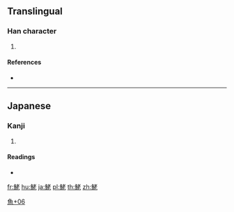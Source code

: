 {{character info/new}}
==Translingual==

===Han character===
{{Han char|rn=195|rad=魚|as=06|sn=17|four=|canj=NFJKP}}

# {{defn|Han|sort=魚06}}

====References====
* {{Han ref|kx=1470.101|dkj=46144|dj=2003.050|hdz=74685.021|uh=9BB1|ud=39857}}

----

==Japanese==

===Kanji===
{{ja-kanji|grade=|rs=魚06}}

# {{defn|lang=ja|sort=魚06}}

====Readings====
* {{ja-readings|on=[[ぼら]] (bora)|kun=}}

[[Category:Japanese-only CJKV Characters|魚+06]]

[[fr:鮱]]
[[hu:鮱]]
[[ja:鮱]]
[[pl:鮱]]
[[th:鮱]]
[[zh:鮱]]